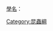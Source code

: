 [[學名|學名]]：{{lang|la|Pterygota}}

{{catmore}}
{{commonscat|Pterygota}}

[[Category:昆蟲綱|Category:昆蟲綱]]